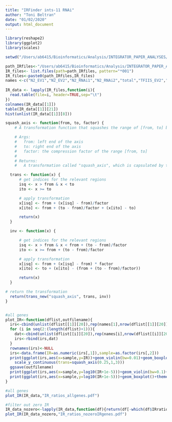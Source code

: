 ```yaml
---
title: "IRFinder ints-11 RNAi"
author: "Toni Beltran"
date: "01/02/2020"
output: html_document
---
```


```r

library(reshape2)
library(ggplot2)
library(scales)

setwd("/Users/ab6415/Bioinformatics/Analysis/INTEGRATOR_PAPER_ANALYSES/SuppFig6_IRFinder/PE")

path_IRfiles<-"/Users/ab6415/Bioinformatics/Analysis/INTEGRATOR_PAPER_ANALYSES/SuppFig6_IRFinder/PE/"
IR_files<- list.files(path=path_IRfiles, pattern="*001") 
IR_files<-paste0(path_IRfiles,IR_files)
names <-c("N2_EV1","N2_EV2","N2_RNAi1","N2_RNAi2","total","TFIIS_EV2","TFIIS_RNAi1","TFIIS_RNAi2")
          
IR_data <- lapply(IR_files,function(i){
  read.table(file=i, header=TRUE,sep="\t")
})
colnames(IR_data[[1]])
table(IR_data[[1]][21])
hist(unlist(IR_data[[1]][8]))

squash_axis <- function(from, to, factor) { 
    # A transformation function that squashes the range of [from, to] by factor on a given axis 

    # Args:
    #   from: left end of the axis
    #   to: right end of the axis
    #   factor: the compression factor of the range [from, to]
    #
    # Returns:
    #   A transformation called "squash_axis", which is capsulated by trans_new() function

  trans <- function(x) {    
      # get indices for the relevant regions
      isq <- x > from & x < to
      ito <- x >= to

      # apply transformation
      x[isq] <- from + (x[isq] - from)/factor
      x[ito] <- from + (to - from)/factor + (x[ito] - to)

      return(x)
  }

  inv <- function(x) {

      # get indices for the relevant regions
      isq <- x > from & x < from + (to - from)/factor
      ito <- x >= from + (to - from)/factor

      # apply transformation
      x[isq] <- from + (x[isq] - from) * factor
      x[ito] <- to + (x[ito] - (from + (to - from)/factor))

      return(x)
  }

# return the transformation
  return(trans_new("squash_axis", trans, inv))
}


#all genes
plot_IR<-function(dflist,outfilename){
  irs<-cbind(unlist(dflist[[1]][20]),rep(names[1],nrow(dflist[[1]][20])))
  for (i in seq(2:(length(dflist)+1))){
    dat<-cbind(unlist(dflist[[i]][20]),rep(names[i],nrow(dflist[[i]][20])))
    irs<-rbind(irs,dat)
  }
  rownames(irs)<-NULL
  irs<-data.frame(IR=as.numeric(irs[,1]),sample=as.factor(irs[,2]))
  print(ggplot(irs,aes(x=sample,y=IR))+geom_violin(bw=0.01)+geom_boxplot(width=0.1,outlier.shape = NA)+theme_classic()+
    scale_y_continuous(trans=squash_axis(0.25,1,3)))
  ggsave(outfilename)
  print(ggplot(irs,aes(x=sample,y=log10(IR+1e-5)))+geom_violin(bw=0.1)+geom_boxplot(width=0.1,outlier.shape = NA)+theme_classic())
  print(ggplot(irs,aes(x=sample,y=log10(IR+1e-5)))+geom_boxplot()+theme_classic())
}

#all genes
plot_IR(IR_data,"IR_ratios_allgenes.pdf")

#filter out zero IR
IR_data_nozero<-lapply(IR_data,function(df){return(df[-which(df$IRratio==0),])})
plot_IR(IR_data_nozero,"IR_ratios_nozeroIRgenes.pdf")




```